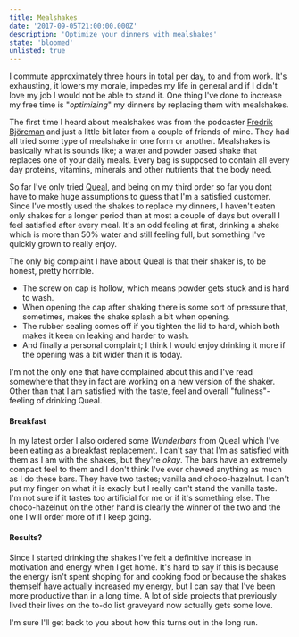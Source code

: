 ```yaml
---
title: Mealshakes
date: '2017-09-05T21:00:00.000Z'
description: 'Optimize your dinners with mealshakes'
state: 'bloomed'
unlisted: true
---
```


I commute approximately three hours in total per day, to and from work.
It's exhausting, it lowers my morale, impedes my life in general and if I didn't love my job I would not be able to stand it. One thing I've done to increase my free time is "_optimizing_" my dinners by replacing them with mealshakes.

The first time I heard about mealshakes was from the podcaster [Fredrik Björeman](http://www.bjoreman.com) and just a little bit later from a couple of friends of mine.
They had all tried some type of mealshake in one form or another. Mealshakes is basically what is sounds like; a water and powder based shake that replaces one of your daily meals.
Every bag is supposed to contain all every day proteins, vitamins, minerals and other nutrients that the body need.

So far I've only tried [Queal](http://queal.eu), and being on my third order so far
you dont have to make huge assumptions to guess that I'm a satisfied customer.
Since I've mostly used the shakes to replace my dinners, I haven't eaten only shakes for a longer period than at most a couple of days but overall I feel satisfied after every meal. It's an odd feeling at first, drinking a shake which is more than 50% water and still feeling full, but something I've quickly grown to really enjoy.

The only big complaint I have about Queal is that their shaker is, to be honest, pretty horrible.

- The screw on cap is hollow, which means powder gets stuck and is hard to wash.
- When opening the cap after shaking there is some sort of pressure that, sometimes, makes the shake splash a bit when opening.
- The rubber sealing comes off if you tighten the lid to hard, which both makes it keen on leaking and harder to wash.
- And finally a personal complaint; I think I would enjoy drinking it more if the opening was a bit wider than it is today.

I'm not the only one that have complained about this and I've read somewhere that they in fact are working on a new version of the shaker. Other than that I am satisfied with the taste, feel and overall "fullness"-feeling of drinking Queal.

#### Breakfast

In my latest order I also ordered some _Wunderbars_ from Queal which I've been eating as a breakfast replacement. I can't say that I'm as satisfied with them as I am with the shakes, but they're _okay_. The bars have an extremely compact feel to them and I don't think I've ever chewed anything as much as I do these bars. They have two tastes; vanilla and choco-hazelnut. I can't put my finger on what it is exacly but I really can't stand the vanilla taste. I'm not sure if it tastes too artificial for me or if it's something else. The choco-hazelnut on the other hand is clearly the winner of the two and the one I will order more of if I keep going.

#### Results?

Since I started drinking the shakes I've felt a definitive increase in motivation and energy when I get home. It's hard to say if this is because the energy isn't spent shoping for and cooking food or because the shakes themself have actually increased my energy, but I can say that I've been more productive than in a long time. A lot of side projects that previously lived their lives on the to-do list graveyard now actually gets some love.

I'm sure I'll get back to you about how this turns out in the long run.
